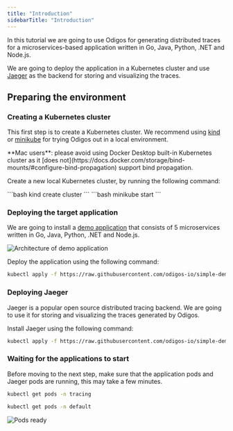 ```yaml
---
title: "Introduction"
sidebarTitle: "Introduction"
---
```


In this tutorial we are going to use Odigos for generating distributed traces for a microservices-based application written in Go, Java, Python, .NET and Node.js.

We are going to deploy the application in a Kubernetes cluster and use [Jaeger](https://www.jaegertracing.io/) as the backend for storing and visualizing the traces.

## Preparing the environment

### Creating a Kubernetes cluster

This first step is to create a Kubernetes cluster.
We recommend using [kind](https://kind.sigs.k8s.io/) or [minikube](https://minikube.sigs.k8s.io/docs/) for trying Odigos out in a local environment.

<Warning>
**Mac users**: please avoid using Docker Desktop built-in Kubernetes cluster as it [does not](https://docs.docker.com/storage/bind-mounts/#configure-bind-propagation) support bind propagation.
</Warning>

Create a new local Kubernetes cluster, by running the following command:

<Tabs>
  <Tab title="Kind">
  ```bash
  kind create cluster
  ```
  </Tab>
  <Tab title="Minikube">
  ```bash
  minikube start
  ```
  </Tab>
</Tabs>

### Deploying the target application

We are going to install a [demo application](https://github.com/odigos-io/simple-demo) that consists of 5 microservices written in Go, Java, Python, .NET and Node.js.

<Frame>
    <img src="/images/demo_architecture.png" alt="Architecture of demo application" />
</Frame>

Deploy the application using the following command:

```bash
kubectl apply -f https://raw.githubusercontent.com/odigos-io/simple-demo/main/kubernetes/deployment.yaml
```

### Deploying Jaeger

Jaeger is a popular open source distributed tracing backend. We are going to use it for storing and visualizing the traces generated by Odigos.

Install Jaeger using the following command:

```bash
kubectl apply -f https://raw.githubusercontent.com/odigos-io/simple-demo/main/kubernetes/jaeger.yaml
```

### Waiting for the applications to start

Before moving to the next step, make sure that the application pods and Jaeger pods are running, this may take a few minutes.
```bash
kubectl get pods -n tracing
```
```bash
kubectl get pods -n default
```
<Frame>
  <img src="/images/pods_ready.png" alt="Pods ready" />
</Frame>
